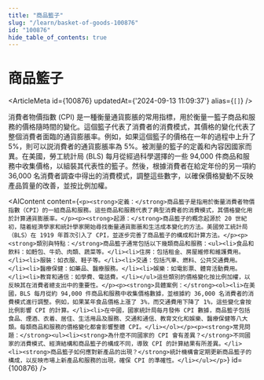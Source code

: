 ```yaml
---
title: "商品籃子"
slug: "/learn/basket-of-goods-100876"
id: "100876"
hide_table_of_contents: true
---
```



# 商品籃子

<ArticleMeta id={100876} updatedAt={'2024-09-13 11:09:37'} alias={`[]`} />
<div className='border-solid border-b border-t-0 my-4 border-[var(--ifm-color-gray-300)]' />

消費者物價指數 (CPI) 是一種衡量通貨膨脹的常用指標，用於衡量一籃子商品和服務的價格隨時間的變化。這個籃子代表了消費者的消費模式，其價格的變化代表了整個消費者面臨的通貨膨脹率。例如，如果這個籃子的價格在一年的過程中上升了 5%，則可以説消費者的通貨膨脹率為 5%。被測量的籃子的定義和內容因國家而異。在美國，勞工統計局 (BLS) 每月從經過科學選擇的一些 94,000 件商品和服務中收集價格，以組裝其代表性的籃子。然後，根據消費者在給定年份的另一項約 36,000 名消費者調查中得出的消費模式，調整這些數字，以確保價格變動不反映產品質量的改善，並按比例加權。

<AIContent content={`<p><strong>定義：</strong>商品籃子是指用於衡量消費者物價指數（CPI）的一組商品和服務。這些商品和服務代表了典型消費者的消費模式，其價格變化用於計算通貨膨脹率。</p><p><strong>起源：</strong>商品籃子的概念起源於 20 世紀初，隨着經濟學家和統計學家開始尋找衡量通貨膨脹和生活成本變化的方法。美國勞工統計局（BLS）在 1919 年首次引入了 CPI，並逐步完善了商品籃子的構成和計算方法。</p><p><strong>類別與特點：</strong>商品籃子通常包括以下幾類商品和服務：<ul><li>食品和飲料：如麪包、牛奶、肉類、蔬菜等。</li><li>住房：包括租金、房屋維修和維護費用。</li><li>服裝：如衣服、鞋子等。</li><li>交通：包括汽車、燃料、公共交通費用。</li><li>醫療保健：如藥品、醫療服務。</li><li>娛樂：如電影票、體育活動費用。</li><li>教育和通信：如學費、電話費。</li></ul>這些類別的價格變化按比例加權，以反映其在消費者總支出中的重要性。</p><p><strong>具體案例：</strong><ol><li>在美國，BLS 每月從約 94,000 件商品和服務中收集價格數據，並根據約 36,000 名消費者的消費模式進行調整。例如，如果某年食品價格上漲了 3%，而交通費用下降了 1%，這些變化會按比例影響 CPI 的計算。</li><li>在中國，國家統計局每月發佈 CPI 數據，商品籃子包括食品、煙酒、衣着、居住、生活用品及服務、交通和通信、教育文化和娛樂、醫療保健等八大類。每類商品和服務的價格變化都會影響整體 CPI。</li></ol></p><p><strong>常見問題：</strong><ul><li><strong>為什麼不同國家的 CPI 會有差異？</strong>不同國家的消費模式、經濟結構和商品籃子的構成不同，導致 CPI 的計算結果有所差異。</li><li><strong>商品籃子如何應對新產品的出現？</strong>統計機構會定期更新商品籃子的構成，以反映市場上新產品和服務的出現，確保 CPI 的準確性。</li></ul></p>`} id={100876} />
